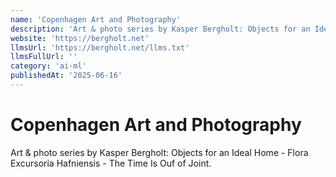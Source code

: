 ```yaml
---
name: 'Copenhagen Art and Photography'
description: 'Art & photo series by Kasper Bergholt: Objects for an Ideal Home - Flora Excursoria Hafniensis - The Time Is Ouf of Joint.'
website: 'https://bergholt.net'
llmsUrl: 'https://bergholt.net/llms.txt'
llmsFullUrl: ''
category: 'ai-ml'
publishedAt: '2025-06-16'
---
```


# Copenhagen Art and Photography

Art & photo series by Kasper Bergholt: Objects for an Ideal Home - Flora Excursoria Hafniensis - The Time Is Ouf of Joint.
